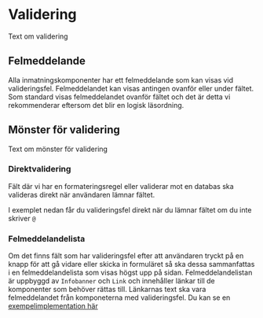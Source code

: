 # Validering



Text om validering

## Felmeddelande

Alla inmatningskomponenter har ett felmeddelande som kan visas vid valideringsfel. Felmeddelandet kan visas antingen ovanför eller under fältet. Som standard visas felmeddelandet ovanför fältet och det är detta vi rekommenderar eftersom det blir en logisk läsordning.

<div className='card'>
  <TextField
    label='Skriv ditt fullständiga namn'
    description='Både för och efternamn'
    isInvalid
    errorMessage='Detta är ett obligatoriskt fält'
  />
</div>

<div className='card'>
  <TextField
    label='Skriv ditt fullständiga namn'
    description='Både för och efternamn'
    isInvalid
    errorPosition='bottom'
    errorMessage='Detta är ett obligatoriskt fält'
  />
</div>

## Mönster för validering

Text om mönster för validering

### Direktvalidering

Fält där vi har en formateringsregel eller validerar mot en databas ska valideras direkt när användaren lämnar fältet.

I exemplet nedan får du valideringsfel direkt när du lämnar fältet om du inte skriver `@`

<div className='card'>
  <RealtimeValidationEmail />
</div>

### Felmeddelandelista

Om det finns fält som har valideringsfel efter att användaren tryckt på en knapp för att gå vidare eller skicka in formuläret så ska dessa sammanfattas i en felmeddelandelista som visas högst upp på sidan. Felmeddelandelistan är uppbyggd av `Infobanner` och `Link` och innehåller länkar till de komponenter som behöver rättas till.
Länkarnas text ska vara felmeddelandet från komponeterna med valideringsfel. Du kan se en [exempelimplementation här](/dev/forms/#felmeddelandelista)

<div className='card'>
  <ErrorMessageList />
</div>
